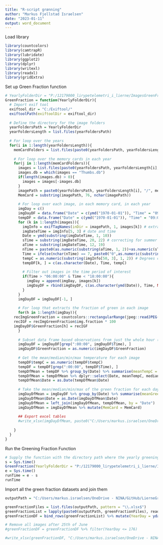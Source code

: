 ```yaml
---
title: "R-script grønning"
author: "Markus Fjellstad Israelsen"
date: "2023-01-11"
output: word_document
---
```


Load library
```r

library(countcolors)
library(camtrapR)
library(lubridate)
library(ggplot2)
library(dplyr)
library(writexl)
library(readxl)
library(gridExtra)

```

Set up Green Fraction function
```r

# YearlyFolderDir = "P:/12179000_lirypetelemetri_i_lierne/ImagesGreenFraction/"
GreenFraction = function(YearlyFolderDir){
  # Import exif tool
  exiftool_dir = "C:/Exiftool/"        
  exiftoolPath(exiftoolDir = exiftool_dir)
  
  # Define the directory for the image folders
  yearFoldersPath = YearlyFolderDir
  yearFoldersLength = list.files(yearFoldersPath)
  
  # For loop over the years
  for(i in 1:length(yearFoldersLength)){
    memCardFolders = list.files(paste0(yearFoldersPath, yearFoldersLength[i]))
    
    # For loop over the memory cards in each year
    for(j in 1:length(memCardFolders)){
      images = list.files(paste0(yearFoldersPath, yearFoldersLength[i], "/", memCardFolders[j]))
      images.db = which(images == "Thumbs.db")
      if(length(images.db) > 0){
        images = images[-images.db]
      }
      imagePath = paste0(yearFoldersPath, yearFoldersLength[i], "/", memCardFolders[j])
      MemCard = substring(imagePath, 76, nchar(imagePath))
      
      # For loop over each image, in each memory card, in each year
      imgDay = c()
      imgDayDF = data.frame("Date" = c(ymd("1970-01-01")), "Time" = "09:00:00", GreenFraction = c(NA), periodTempC = NA)
      tempDF = data.frame("Date" = c(ymd("1970-01-01")), "Time" = "09:00:00", tempC = NA)
      for (k in 1:length(images)){
        imgInfo = exifTagNames(inDir = imagePath, 1, images[k]) # extract image info
        imgDateTime = imgInfo[5, 3] # date and time
        Date = ymd(substring(imgDateTime, 1, 10))
        sTime = substring(imgDateTime, 20, 22) # correcting for summer time
        aTime = substring(imgDateTime, 12, 19)
        nTime = paste0(as.numeric(substring(aTime, 1, 2))+as.numeric(sTime), substring(aTime, 3, 8))
        Time = ifelse(nchar(nTime) == 7, paste0("0",as.numeric(substring(aTime, 1, 2))+as.numeric(sTime), substring(aTime, 3, 8)), nTime)
        tempC = as.numeric(substring(imgInfo[50, 3], 1, 2)) # Degrees centigrade
        tempDF[k, ] = c(as.character(Date), Time, tempC)
        
        # Filter out images in the time period of interest
        if(Time > "06:00:00" & Time < "18:00:00"){
          imgDay = append(imgDay, images[k])
          imgDayDF = rbind(imgDayDF, c(as.character(ymd(Date)), Time, NA, as.numeric(tempC)))
        }
      }
      imgDayDF = imgDayDF[-1, ]
      
      # For loop that extracts the fraction of green in each image
      for(h in 1:length(imgDay)){
    recImgGreenFraction = countcolors::rectangularRange(jpeg::readJPEG(paste0(imagePath, "/", imgDay[h])), upper = c(0.60, 1, 0.4), lower = c(0, 0.4, 0), color.pixels = FALSE, plotting = FALSE)
    recIGF = recImgGreenFraction$img.fraction * 100
    imgDayDF$GreenFraction[h] = recIGF
      }
      
      # Subset data frame based observations from just the whole hour (for instance, 12:00:00, 13:00:00 and so on.)
      imgDayDF = imgDayDF[grep(":00:00", imgDayDF$Time), ] 
      imgDayDF$GreenFraction = as.numeric(imgDayDF$GreenFraction)
      
      # Get the mean/median/min/max temperature for each image
      tempDF$tempC = as.numeric(tempDF$tempC)
      tempDF = tempDF[grep(":00:00", tempDF$Time), ]
      tempDfMean = tempDF %>% group_by(Date) %>% summarise(meanTempC = mean(tempC, na.rm = TRUE), minTempC = min(tempC, na.rm = TRUE), maxTempC = max(tempC, na.rm = TRUE), medianTempC = median(tempC, na.rm = TRUE))
      tempDfMean = tempDfMean %>% dplyr::select(Date, meanTempC, medianTempC, minTempC, maxTempC)
      tempDfMean$Date = as.Date(tempDfMean$Date)
      
      # Take the mean/median/min/max of the green fraction for each day
      imgDayDfMean = imgDayDF %>% group_by(Date) %>% summarise(meanGreenFraction = mean(GreenFraction, na.rm = TRUE), maxGreenFraction = max(GreenFraction, na.rm = TRUE), meanPeriodTempC = mean(as.numeric(periodTempC), na.rm = TRUE), medianPeriodTempC = median(as.numeric(periodTempC), na.rm = TRUE), minPeriodTempC = min(as.numeric(periodTempC), na.rm = TRUE), maxPeriodTempC = max(as.numeric(periodTempC), na.rm = TRUE))
      imgDayDfMean$Date = as.Date(imgDayDfMean$Date)
      imgDayDfMean = left_join(imgDayDfMean, tempDfMean, by = "Date")
      imgDayDfMean = imgDayDfMean %>% mutate(MemCard = MemCard)
      
      ## Export excel tables
      #write_xlsx(imgDayDfMean, paste0("C:/Users/markus.israelsen/OneDrive - NINA/GitHub/LierneGreening/LierneGreening/Output/", "dailyGreen_", substring(yearFoldersLength[i], 14, 17), "_", substring(imagePath, 76, 89), ".xlsx"))
      
    }
  }
}

```

Run the Greening Fraction Function
```r

# Supply the function with the directory path where the yearly greening images are stored (Kamerabilder 2019, Kamerabilder 2020..)
s = Sys.time()
GreenFraction(YearlyFolderDir = "P:/12179000_lirypetelemetri_i_lierne/ImagesGreenFraction/")
e = Sys.time()
runTime = e - s
runTime

```

Import all the green fraction datasets and join them
```r

outputPath = "C:/Users/markus.israelsen/OneDrive - NINA/GitHub/LierneGreening/LierneGreening/Output/"

greenFractionFiles = list.files(outputPath, pattern = "\\.xlsx$")
greenFractionList = lapply(paste0(outputPath, greenFractionFiles), read_excel)
greenFractionDF = bind_rows(greenFractionList) %>% mutate(YearDay = yday(Date), year = year(Date), monthNum = month(Date), month = month.abb[monthNum], day = day(Date))

# Remove all images after 25th of June
#greenFractionDF = greenFractionDF %>% filter(YearDay <= 176)

#write_xlsx(greenFractionDF, "C:/Users/markus.israelsen/OneDrive - NINA/GitHub/LierneGreening/LierneGreening/Output/dailyGreenPixels.xlsx")

```

